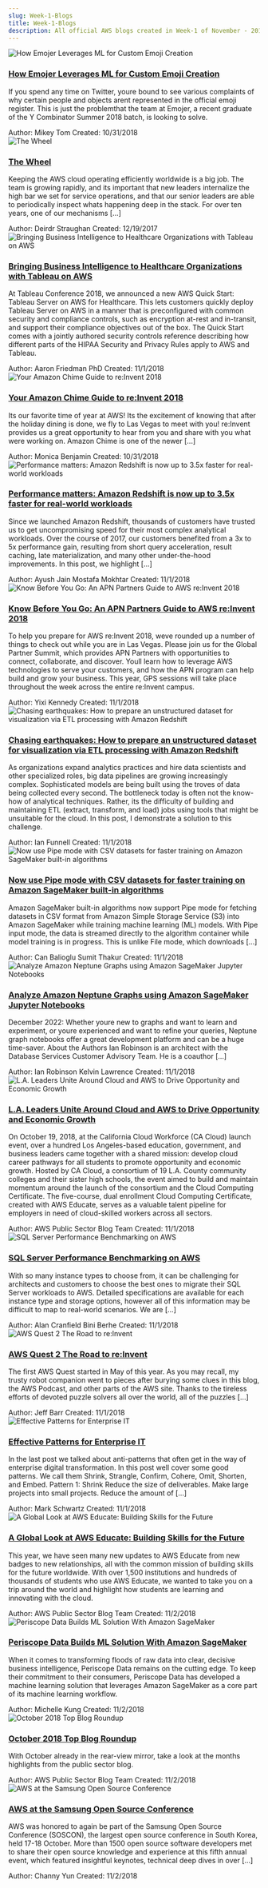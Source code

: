 ```yaml
---
slug: Week-1-Blogs
title: Week-1-Blogs
description: All official AWS blogs created in Week-1 of November - 2018. Checkout the full list of historical blogs at www.awsconcepts.com
---
```

<div class="all-blog-posts">
  <div class="blog-post">
    <div class="top-container">
      <div class="image-container">
          <img src="https://d2908q01vomqb2.cloudfront.net/cb4e5208b4cd87268b208e49452ed6e89a68e0b8/2018/10/31/Unknownddd-300x149.jpg" alt="How Emojer Leverages ML for Custom Emoji Creation" class="image"/>
      </div>
      <div class="content">
          <h3><a href="https://aws.amazon.com/blogs/startups/how-emojer-leverages-ml/">How Emojer Leverages ML for Custom Emoji Creation</a></h3>
          <p>If you spend any time on Twitter, youre bound to see various complaints of why certain people and objects arent represented in the official emoji register. This is just the problemthat the team at Emojer, a recent graduate of the Y Combinator Summer 2018 batch, is looking to solve.</p>
          <div class="meta-data">
            <span class="meta-item">Author: <span class="primary-text">Mikey Tom 
</span></span>
            <span>Created: <span class="primary-text">10/31/2018</span></span>
          </div>
      </div>
    </div>
  </div>
  <div class="blog-post">
    <div class="top-container">
      <div class="image-container">
          <img src="https://d2908q01vomqb2.cloudfront.net/ca3512f4dfa95a03169c5a670a4c91a19b3077b4/2017/12/19/wheel-500-225x300.jpg" alt="The Wheel" class="image"/>
      </div>
      <div class="content">
          <h3><a href="https://aws.amazon.com/blogs/opensource/the-wheel/">The Wheel</a></h3>
          <p>Keeping the AWS cloud operating efficiently worldwide is a big job. The team is growing rapidly, and its important that new leaders internalize the high bar we set for service operations, and that our senior leaders are able to periodically inspect whats happening deep in the stack. For over ten years, one of our mechanisms [...]</p>
          <div class="meta-data">
            <span class="meta-item">Author: <span class="primary-text">Deirdr Straughan 
</span></span>
            <span>Created: <span class="primary-text">12/19/2017</span></span>
          </div>
      </div>
    </div>
  </div>
  <div class="blog-post">
    <div class="top-container">
      <div class="image-container">
          <img src="https://d2908q01vomqb2.cloudfront.net/77de68daecd823babbb58edb1c8e14d7106e83bb/2018/01/25/Quick-Starts_featured-300x150.png" alt="Bringing Business Intelligence to Healthcare Organizations with Tableau on AWS" class="image"/>
      </div>
      <div class="content">
          <h3><a href="https://aws.amazon.com/blogs/apn/bringing-business-intelligence-to-healthcare-organizations-with-tableau/">Bringing Business Intelligence to Healthcare Organizations with Tableau on AWS</a></h3>
          <p>At Tableau Conference 2018, we announced a new AWS Quick Start: Tableau Server on AWS for Healthcare. This lets customers quickly deploy Tableau Server on AWS in a manner that is preconfigured with common security and compliance controls, such as encryption at-rest and in-transit, and support their compliance objectives out of the box. The Quick Start comes with a jointly authored security controls reference describing how different parts of the HIPAA Security and Privacy Rules apply to AWS and Tableau.</p>
          <div class="meta-data">
            <span class="meta-item">Author: <span class="primary-text">Aaron Friedman 
 PhD 
</span></span>
            <span>Created: <span class="primary-text">11/1/2018</span></span>
          </div>
      </div>
    </div>
  </div>
  <div class="blog-post">
    <div class="top-container">
      <div class="image-container">
          <img src="" alt="Your Amazon Chime Guide to re:Invent 2018" class="image"/>
      </div>
      <div class="content">
          <h3><a href="https://aws.amazon.com/blogs/business-productivity/amazon-chime-team-is-ready-to-meet-you-at-reinvent-2018/">Your Amazon Chime Guide to re:Invent 2018</a></h3>
          <p> Its our favorite time of year at AWS! Its the excitement of knowing that after the holiday dining is done, we fly to Las Vegas to meet with you! re:Invent provides us a great opportunity to hear from you and share with you what were working on. Amazon Chime is one of the newer [...]</p>
          <div class="meta-data">
            <span class="meta-item">Author: <span class="primary-text">Monica Benjamin 
</span></span>
            <span>Created: <span class="primary-text">10/31/2018</span></span>
          </div>
      </div>
    </div>
  </div>
  <div class="blog-post">
    <div class="top-container">
      <div class="image-container">
          <img src="https://d2908q01vomqb2.cloudfront.net/b6692ea5df920cad691c20319a6fffd7a4a766b8/2018/10/31/performance-matters-redshift-3-300x202.gif" alt="Performance matters: Amazon Redshift is now up to 3.5x faster for real-world workloads" class="image"/>
      </div>
      <div class="content">
          <h3><a href="https://aws.amazon.com/blogs/big-data/performance-matters-amazon-redshift-is-now-up-to-3-5x-faster-for-real-world-workloads/">Performance matters: Amazon Redshift is now up to 3.5x faster for real-world workloads</a></h3>
          <p>Since we launched Amazon Redshift, thousands of customers have trusted us to get uncompromising speed for their most complex analytical workloads. Over the course of 2017, our customers benefited from a 3x to 5x performance gain, resulting from short query acceleration, result caching, late materialization, and many other under-the-hood improvements. In this post, we highlight [...]</p>
          <div class="meta-data">
            <span class="meta-item">Author: <span class="primary-text">Ayush Jain 
Mostafa Mokhtar 
</span></span>
            <span>Created: <span class="primary-text">11/1/2018</span></span>
          </div>
      </div>
    </div>
  </div>
  <div class="blog-post">
    <div class="top-container">
      <div class="image-container">
          <img src="https://d2908q01vomqb2.cloudfront.net/77de68daecd823babbb58edb1c8e14d7106e83bb/2018/11/01/GPS-2018-1-300x150.jpg" alt="Know Before You Go: An APN Partners Guide to AWS re:Invent 2018" class="image"/>
      </div>
      <div class="content">
          <h3><a href="https://aws.amazon.com/blogs/apn/know-before-you-go-an-apn-partners-guide-to-aws-reinvent-2018/">Know Before You Go: An APN Partners Guide to AWS re:Invent 2018</a></h3>
          <p>To help you prepare for AWS re:Invent 2018, weve rounded up a number of things to check out while you are in Las Vegas. Please join us for the Global Partner Summit, which provides APN Partners with opportunities to connect, collaborate, and discover. Youll learn how to leverage AWS technologies to serve your customers, and how the APN program can help build and grow your business. This year, GPS sessions will take place throughout the week across the entire re:Invent campus.</p>
          <div class="meta-data">
            <span class="meta-item">Author: <span class="primary-text">Yixi Kennedy 
</span></span>
            <span>Created: <span class="primary-text">11/1/2018</span></span>
          </div>
      </div>
    </div>
  </div>
  <div class="blog-post">
    <div class="top-container">
      <div class="image-container">
          <img src="https://d2908q01vomqb2.cloudfront.net/b6692ea5df920cad691c20319a6fffd7a4a766b8/2018/10/26/EarthquakesRedshift11-300x228.png" alt="Chasing earthquakes: How to prepare an unstructured dataset for visualization via ETL processing with Amazon Redshift" class="image"/>
      </div>
      <div class="content">
          <h3><a href="https://aws.amazon.com/blogs/big-data/chasing-earthquakes-how-to-prepare-an-unstructured-dataset-for-visualization-via-etl-processing-with-amazon-redshift/">Chasing earthquakes: How to prepare an unstructured dataset for visualization via ETL processing with Amazon Redshift</a></h3>
          <p>As organizations expand analytics practices and hire data scientists and other specialized roles, big data pipelines are growing increasingly complex. Sophisticated models are being built using the troves of data being collected every second. The bottleneck today is often not the know-how of analytical techniques. Rather, its the difficulty of building and maintaining ETL (extract, transform, and load) jobs using tools that might be unsuitable for the cloud. In this post, I demonstrate a solution to this challenge.</p>
          <div class="meta-data">
            <span class="meta-item">Author: <span class="primary-text">Ian Funnell 
</span></span>
            <span>Created: <span class="primary-text">11/1/2018</span></span>
          </div>
      </div>
    </div>
  </div>
  <div class="blog-post">
    <div class="top-container">
      <div class="image-container">
          <img src="https://d2908q01vomqb2.cloudfront.net/f1f836cb4ea6efb2a0b1b99f41ad8b103eff4b59/2018/10/25/pipe-csv-sagemaker-social-300x169.gif" alt="Now use Pipe mode with CSV datasets for faster training on Amazon SageMaker built-in algorithms" class="image"/>
      </div>
      <div class="content">
          <h3><a href="https://aws.amazon.com/blogs/machine-learning/now-use-pipe-mode-with-csv-datasets-for-faster-training-on-amazon-sagemaker-built-in-algorithms/">Now use Pipe mode with CSV datasets for faster training on Amazon SageMaker built-in algorithms</a></h3>
          <p>Amazon SageMaker built-in algorithms now support Pipe mode for fetching datasets in CSV format from Amazon Simple Storage Service (S3) into Amazon SageMaker while training machine learning (ML) models. With Pipe input mode, the data is streamed directly to the algorithm container while model training is in progress. This is unlike File mode, which downloads [...]</p>
          <div class="meta-data">
            <span class="meta-item">Author: <span class="primary-text">Can Balioglu 
Sumit Thakur 
</span></span>
            <span>Created: <span class="primary-text">11/1/2018</span></span>
          </div>
      </div>
    </div>
  </div>
  <div class="blog-post">
    <div class="top-container">
      <div class="image-container">
          <img src="https://d2908q01vomqb2.cloudfront.net/887309d048beef83ad3eabf2a79a64a389ab1c9f/2018/10/31/neptune-sagemaker-1-300x218.gif" alt="Analyze Amazon Neptune Graphs using Amazon SageMaker Jupyter Notebooks" class="image"/>
      </div>
      <div class="content">
          <h3><a href="https://aws.amazon.com/blogs/database/analyze-amazon-neptune-graphs-using-amazon-sagemaker-jupyter-notebooks/">Analyze Amazon Neptune Graphs using Amazon SageMaker Jupyter Notebooks</a></h3>
          <p>December 2022: Whether youre new to graphs and want to learn and experiment, or youre experienced and want to refine your queries, Neptune graph notebooks offer a great development platform and can be a huge time-saver. About the Authors Ian Robinson is an architect with the Database Services Customer Advisory Team. He is a coauthor [...]</p>
          <div class="meta-data">
            <span class="meta-item">Author: <span class="primary-text">Ian Robinson 
Kelvin Lawrence 
</span></span>
            <span>Created: <span class="primary-text">11/1/2018</span></span>
          </div>
      </div>
    </div>
  </div>
  <div class="blog-post">
    <div class="top-container">
      <div class="image-container">
          <img src="https://d2908q01vomqb2.cloudfront.net/9e6a55b6b4563e652a23be9d623ca5055c356940/2018/11/01/LACCC_1-300x224.jpg" alt="L.A. Leaders Unite Around Cloud and AWS to Drive Opportunity and Economic Growth" class="image"/>
      </div>
      <div class="content">
          <h3><a href="https://aws.amazon.com/blogs/publicsector/l-a-leaders-unite-around-cloud-and-aws-to-drive-opportunity-and-economic-growth/">L.A. Leaders Unite Around Cloud and AWS to Drive Opportunity and Economic Growth</a></h3>
          <p>On October 19, 2018, at the California Cloud Workforce (CA Cloud) launch event, over a hundred Los Angeles-based education, government, and business leaders came together with a shared mission: develop cloud career pathways for all students to promote opportunity and economic growth. Hosted by CA Cloud, a consortium of 19 L.A. County community colleges and their sister high schools, the event aimed to build and maintain momentum around the launch of the consortium and the Cloud Computing Certificate. The five-course, dual enrollment Cloud Computing Certificate, created with AWS Educate, serves as a valuable talent pipeline for employers in need of cloud-skilled workers across all sectors.</p>
          <div class="meta-data">
            <span class="meta-item">Author: <span class="primary-text">AWS Public Sector Blog Team 
</span></span>
            <span>Created: <span class="primary-text">11/1/2018</span></span>
          </div>
      </div>
    </div>
  </div>
  <div class="blog-post">
    <div class="top-container">
      <div class="image-container">
          <img src="" alt="SQL Server Performance Benchmarking on AWS" class="image"/>
      </div>
      <div class="content">
          <h3><a href="https://aws.amazon.com/blogs/database/sql-server-performance-benchmarking-on-aws/">SQL Server Performance Benchmarking on AWS</a></h3>
          <p>With so many instance types to choose from, it can be challenging for architects and customers to choose the best ones to migrate their SQL Server workloads to AWS. Detailed specifications are available for each instance type and storage options, however all of this information may be difficult to map to real-world scenarios. We are [...]</p>
          <div class="meta-data">
            <span class="meta-item">Author: <span class="primary-text">Alan Cranfield 
Bini Berhe 
</span></span>
            <span>Created: <span class="primary-text">11/1/2018</span></span>
          </div>
      </div>
    </div>
  </div>
  <div class="blog-post">
    <div class="top-container">
      <div class="image-container">
          <img src="https://d2908q01vomqb2.cloudfront.net/da4b9237bacccdf19c0760cab7aec4a8359010b0/2018/11/01/quest2_feature-300x199.png" alt="AWS Quest 2 The Road to re:Invent" class="image"/>
      </div>
      <div class="content">
          <h3><a href="https://aws.amazon.com/blogs/aws/aws-quest-2-the-road-to-reinvent/">AWS Quest 2 The Road to re:Invent</a></h3>
          <p>The first AWS Quest started in May of this year. As you may recall, my trusty robot companion went to pieces after burying some clues in this blog, the AWS Podcast, and other parts of the AWS site. Thanks to the tireless efforts of devoted puzzle solvers all over the world, all of the puzzles [...]</p>
          <div class="meta-data">
            <span class="meta-item">Author: <span class="primary-text">Jeff Barr 
</span></span>
            <span>Created: <span class="primary-text">11/1/2018</span></span>
          </div>
      </div>
    </div>
  </div>
  <div class="blog-post">
    <div class="top-container">
      <div class="image-container">
          <img src="https://d2908q01vomqb2.cloudfront.net/cb7a1d775e800fd1ee4049f7dca9e041eb9ba083/2018/10/25/Anti-Patterns-300x191.jpg" alt="Effective Patterns for Enterprise IT" class="image"/>
      </div>
      <div class="content">
          <h3><a href="https://aws.amazon.com/blogs/enterprise-strategy/effective-patterns-for-enterprise-it/">Effective Patterns for Enterprise IT</a></h3>
          <p>In the last post we talked about anti-patterns that often get in the way of enterprise digital transformation. In this post well cover some good patterns. We call them Shrink, Strangle, Confirm, Cohere, Omit, Shorten, and Embed. Pattern 1: Shrink Reduce the size of deliverables. Make large projects into small projects. Reduce the amount of [...]</p>
          <div class="meta-data">
            <span class="meta-item">Author: <span class="primary-text">Mark Schwartz 
</span></span>
            <span>Created: <span class="primary-text">11/1/2018</span></span>
          </div>
      </div>
    </div>
  </div>
  <div class="blog-post">
    <div class="top-container">
      <div class="image-container">
          <img src="https://d2908q01vomqb2.cloudfront.net/9e6a55b6b4563e652a23be9d623ca5055c356940/2018/11/02/Global_edu2-300x194.jpg" alt="A Global Look at AWS Educate: Building Skills for the Future" class="image"/>
      </div>
      <div class="content">
          <h3><a href="https://aws.amazon.com/blogs/publicsector/a-global-look-at-aws-educate-building-skills-for-the-future/">A Global Look at AWS Educate: Building Skills for the Future</a></h3>
          <p>This year, we have seen many new updates to AWS Educate from new badges to new relationships, all with the common mission of building skills for the future worldwide. With over 1,500 institutions and hundreds of thousands of students who use AWS Educate, we wanted to take you on a trip around the world and highlight how students are learning and innovating with the cloud.</p>
          <div class="meta-data">
            <span class="meta-item">Author: <span class="primary-text">AWS Public Sector Blog Team 
</span></span>
            <span>Created: <span class="primary-text">11/2/2018</span></span>
          </div>
      </div>
    </div>
  </div>
  <div class="blog-post">
    <div class="top-container">
      <div class="image-container">
          <img src="https://d2908q01vomqb2.cloudfront.net/cb4e5208b4cd87268b208e49452ed6e89a68e0b8/2018/11/02/Gears-800x400-300x150.jpg" alt="Periscope Data Builds ML Solution With Amazon SageMaker" class="image"/>
      </div>
      <div class="content">
          <h3><a href="https://aws.amazon.com/blogs/startups/periscope-data-builds-ml-solution-with-amazon-sagemaker/">Periscope Data Builds ML Solution With Amazon SageMaker</a></h3>
          <p>When it comes to transforming floods of raw data into clear, decisive business intelligence, Periscope Data remains on the cutting edge. To keep their commitment to their consumers, Periscope Data has developed a machine learning solution that leverages Amazon SageMaker as a core part of its machine learning workflow.</p>
          <div class="meta-data">
            <span class="meta-item">Author: <span class="primary-text">Michelle Kung 
</span></span>
            <span>Created: <span class="primary-text">11/2/2018</span></span>
          </div>
      </div>
    </div>
  </div>
  <div class="blog-post">
    <div class="top-container">
      <div class="image-container">
          <img src="https://d2908q01vomqb2.cloudfront.net/9e6a55b6b4563e652a23be9d623ca5055c356940/2018/11/02/cloud_news-300x150.jpg" alt="October 2018 Top Blog Roundup" class="image"/>
      </div>
      <div class="content">
          <h3><a href="https://aws.amazon.com/blogs/publicsector/october-2018-top-blog-roundup/">October 2018 Top Blog Roundup</a></h3>
          <p>With October already in the rear-view mirror, take a look at the months highlights from the public sector blog.</p>
          <div class="meta-data">
            <span class="meta-item">Author: <span class="primary-text">AWS Public Sector Blog Team 
</span></span>
            <span>Created: <span class="primary-text">11/2/2018</span></span>
          </div>
      </div>
    </div>
  </div>
  <div class="blog-post">
    <div class="top-container">
      <div class="image-container">
          <img src="https://d2908q01vomqb2.cloudfront.net/ca3512f4dfa95a03169c5a670a4c91a19b3077b4/2018/10/31/soscon-richard-barry-300x176.jpg" alt="AWS at the Samsung Open Source Conference" class="image"/>
      </div>
      <div class="content">
          <h3><a href="https://aws.amazon.com/blogs/opensource/aws-samsung-open-source-conference/">AWS at the Samsung Open Source Conference</a></h3>
          <p>AWS was honored to again be part of the Samsung Open Source Conference (SOSCON), the largest open source conference in South Korea, held 17-18 October. More than 1500 open source software developers met to share their open source knowledge and experience at this fifth annual event, which featured insightful keynotes, technical deep dives in over [...]</p>
          <div class="meta-data">
            <span class="meta-item">Author: <span class="primary-text">Channy Yun 
</span></span>
            <span>Created: <span class="primary-text">11/2/2018</span></span>
          </div>
      </div>
    </div>
  </div>
</div>
